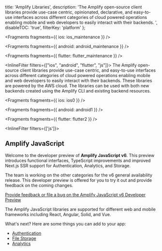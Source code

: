   title: 'Amplify Libraries',
  description:
    'The Amplify open-source client libraries provide use-case centric, opinionated, declarative, and easy-to-use interfaces across different categories of cloud powered operations enabling mobile and web developers to easily interact with their backends. ',
  disableTOC: 'true',
  filterKey: 'platform'
};


<Fragments fragments={{ ios: ios_maintenance }} />


<Fragments fragments={{ android: android_maintenance }} />


<Fragments fragments={{ flutter: flutter_maintenance }} />

<InlineFilter filters={["ios", "android", "flutter", "js"]}>
The Amplify open-source client libraries provide use-case centric, and easy-to-use interfaces across different categories of cloud powered operations enabling mobile and web developers to easily interact with their backends. These libraries are powered by the AWS cloud. The libraries can be used with both new backends created using the Amplify CLI and existing backend resources.
</InlineFilter>


<Fragments fragments={{ ios: ios0 }} />


<Fragments fragments={{ android: android1 }} />


<Fragments fragments={{ flutter: flutter2 }} />

<InlineFilter filters={['js']}>

## Amplify JavaScript

<Callout warning>

Welcome to the developer preview of **Amplify JavaScript v6**. This preview introduces functional interfaces, TypeScript improvements and improved Next.js SSR support for Authentication, Analytics, and Storage.

The team is working on the other categories for the v6 general availability release. This developer preview is offered for you to try it out and provide feedback on the coming changes. 

[Provide feedback or file a bug on the Amplify JavaScript v6 Developer Preview](https://github.com/aws-amplify/amplify-js/issues/new?assignees=&labels=pending-triage,v6-dev-preview&projects=&template=1.bug_report.yaml)

</Callout>

The Amplify JavaScript libraries are supported for different web and mobile frameworks including React, Angular, Solid, and Vue.

What's next? Here are some things you can add to your app:

- [Authentication](/lib-v1/auth/getting-started)
- [File Storage](/lib-v1/storage/getting-started)
- [Analytics](/lib-v1/analytics/getting-started)

</InlineFilter>
